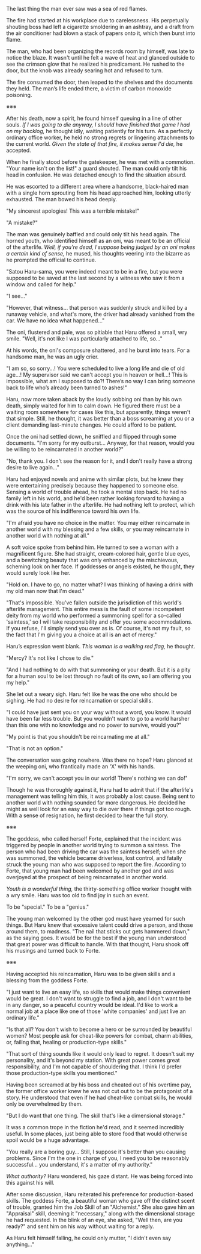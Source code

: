 The last thing the man ever saw was a sea of red flames.

The fire had started at his workplace due to carelessness. His perpetually shouting boss had left a cigarette smoldering in an ashtray, and a draft from the air conditioner had blown a stack of papers onto it, which then burst into flame.

The man, who had been organizing the records room by himself, was late to notice the blaze. It wasn't until he felt a wave of heat and glanced outside to see the crimson glow that he realized his predicament. He rushed to the door, but the knob was already searing hot and refused to turn.

The fire consumed the door, then leaped to the shelves and the documents they held. The man’s life ended there, a victim of carbon monoxide poisoning.

※※※

After his death, now a spirit, he found himself queuing in a line of other souls. *If I was going to die anyway, I should have finished that game I had on my backlog,* he thought idly, waiting patiently for his turn. As a perfectly ordinary office worker, he held no strong regrets or lingering attachments to the current world. *Given the state of that fire, it makes sense I'd die,* he accepted.

When he finally stood before the gatekeeper, he was met with a commotion. "Your name isn't on the list!" a guard shouted. The man could only tilt his head in confusion. He was detached enough to find the situation absurd.

He was escorted to a different area where a handsome, black-haired man with a single horn sprouting from his head approached him, looking utterly exhausted. The man bowed his head deeply.

"My sincerest apologies! This was a terrible mistake!"

"A mistake?"

The man was genuinely baffled and could only tilt his head again. The horned youth, who identified himself as an oni, was meant to be an official of the afterlife. *Well, if you're dead, I suppose being judged by an oni makes a certain kind of sense,* he mused, his thoughts veering into the bizarre as he prompted the official to continue.

"Satou Haru-sama, you were indeed meant to be in a fire, but you were supposed to be saved at the last second by a witness who saw it from a window and called for help."

"I see…"

"However, that witness… that person was suddenly struck and killed by a runaway vehicle, and what's more, the driver had already vanished from the car. We have no idea what happened…"

The oni, flustered and pale, was so pitiable that Haru offered a small, wry smile. "Well, it's not like I was particularly attached to life, so…"

At his words, the oni's composure shattered, and he burst into tears. For a handsome man, he was an ugly crier.

"I am so, so sorry…! You were scheduled to live a long life and die of old age…! My supervisor said we can't accept you in heaven or hell…! This is impossible, what am I supposed to do?! There’s no way I can bring someone back to life who’s already been turned to ashes!"

Haru, now more taken aback by the loudly sobbing oni than by his own death, simply waited for him to calm down. He figured there must be a waiting room somewhere for cases like this, but apparently, things weren't that simple. Still, he thought, it was better than a boss screaming at you or a client demanding last-minute changes. He could afford to be patient.

Once the oni had settled down, he sniffled and flipped through some documents. "I'm sorry for my outburst… Anyway, for that reason, would you be willing to be reincarnated in another world?"

"No, thank you. I don't see the reason for it, and I don't really have a strong desire to live again…"

Haru had enjoyed novels and anime with similar plots, but he knew they were entertaining precisely because they happened to someone else. Sensing a world of trouble ahead, he took a mental step back. He had no family left in his world, and he'd been rather looking forward to having a drink with his late father in the afterlife. He had nothing left to protect, which was the source of his indifference toward his own life.

"I'm afraid you have no choice in the matter. You may either reincarnate in another world with my blessing and a few skills, or you may reincarnate in another world with nothing at all."

A soft voice spoke from behind him. He turned to see a woman with a magnificent figure. She had straight, cream-colored hair, gentle blue eyes, and a bewitching beauty that was only enhanced by the mischievous, scheming look on her face. If goddesses or angels existed, he thought, they would surely look like her.

"Hold on. I have to go, no matter what? I was thinking of having a drink with my old man now that I'm dead."

"That's impossible. You've fallen outside the jurisdiction of this world's afterlife management. This entire mess is the fault of some incompetent deity from my world who performed a summoning spell for a so-called 'saintess,' so I will take responsibility and offer you some accommodations. If you refuse, I'll simply send you over as is. Of course, it's not my fault, so the fact that I'm giving you a choice at all is an act of mercy."

Haru’s expression went blank. *This woman is a walking red flag,* he thought.

"Mercy? It's not like I chose to die."

"And I had nothing to do with that summoning or your death. But it is a pity for a human soul to be lost through no fault of its own, so I am offering you my help."

She let out a weary sigh. Haru felt like he was the one who should be sighing. He had no desire for reincarnation or special skills.

"I could have just sent you on your way without a word, you know. It would have been far less trouble. But you wouldn't want to go to a world harsher than this one with no knowledge and no power to survive, would you?"

"My point is that you shouldn't be reincarnating me at all."

"That is not an option."

The conversation was going nowhere. Was there no hope? Haru glanced at the weeping oni, who frantically made an 'X' with his hands.

"I'm sorry, we can't accept you in our world! There's nothing we can do!"

Though he was thoroughly against it, Haru had to admit that if the afterlife's management was telling him this, it was probably a lost cause. Being sent to another world with nothing sounded far more dangerous. He decided he might as well look for an easy way to die over there if things got too rough. With a sense of resignation, he first decided to hear the full story.

※※※

The goddess, who called herself Forte, explained that the incident was triggered by people in another world trying to summon a saintess. The person who had been driving the car was the saintess herself; when she was summoned, the vehicle became driverless, lost control, and fatally struck the young man who was supposed to report the fire. According to Forte, that young man had been welcomed by another god and was overjoyed at the prospect of being reincarnated in another world.

*Youth is a wonderful thing,* the thirty-something office worker thought with a wry smile. Haru was too old to find joy in such an event.

To be "special." To be a "genius."

The young man welcomed by the other god must have yearned for such things. But Haru knew that excessive talent could drive a person, and those around them, to madness. "The nail that sticks out gets hammered down," as the saying goes. It would be for the best if the young man understood that great power was difficult to handle. With that thought, Haru shook off his musings and turned back to Forte.

※※※

Having accepted his reincarnation, Haru was to be given skills and a blessing from the goddess Forte.

"I just want to live an easy life, so skills that would make things convenient would be great. I don't want to struggle to find a job, and I don't want to be in any danger, so a peaceful country would be ideal. I'd like to work a normal job at a place like one of those 'white companies' and just live an ordinary life."

"Is that all? You don't wish to become a hero or be surrounded by beautiful women? Most people ask for cheat-like powers for combat, charm abilities, or, failing that, healing or production-type skills."

"That sort of thing sounds like it would only lead to regret. It doesn't suit my personality, and it's beyond my station. With great power comes great responsibility, and I'm not capable of shouldering that. I think I'd prefer those production-type skills you mentioned."

Having been screamed at by his boss and cheated out of his overtime pay, the former office worker knew he was not cut out to be the protagonist of a story. He understood that even if he had cheat-like combat skills, he would only be overwhelmed by them.

"But I do want that one thing. The skill that's like a dimensional storage."

It was a common trope in the fiction he'd read, and it seemed incredibly useful. In some places, just being able to store food that would otherwise spoil would be a huge advantage.

"You really are a boring guy… Still, I suppose it's better than you causing problems. Since I'm the one in charge of you, I need you to be reasonably successful… you understand, it's a matter of my authority."

*What authority?* Haru wondered, his gaze distant. He was being forced into this against his will.

After some discussion, Haru reiterated his preference for production-based skills. The goddess Forte, a beautiful woman who gave off the distinct scent of trouble, granted him the Job Skill of an "Alchemist." She also gave him an "Appraisal" skill, deeming it "necessary," along with the dimensional storage he had requested. In the blink of an eye, she asked, "Well then, are you ready?" and sent him on his way without waiting for a reply.

As Haru felt himself falling, he could only mutter, "I didn't even say anything…"




